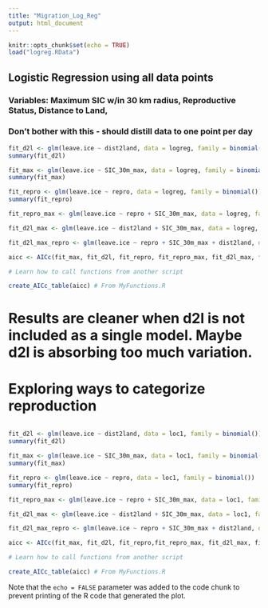 ```yaml
---
title: "Migration_Log_Reg"
output: html_document
---
```


```r
knitr::opts_chunk$set(echo = TRUE)
load("logreg.RData")
```

## Logistic Regression using all data points
### Variables: Maximum SIC w/in 30 km radius, Reproductive Status, Distance to Land, 
### Don't bother with this - should distill data to one point per day

```r
fit_d2l <- glm(leave.ice ~ dist2land, data = logreg, family = binomial())
summary(fit_d2l)

fit_max <- glm(leave.ice ~ SIC_30m_max, data = logreg, family = binomial())
summary(fit_max)

fit_repro <- glm(leave.ice ~ repro, data = logreg, family = binomial())
summary(fit_repro)

fit_repro_max <- glm(leave.ice ~ repro + SIC_30m_max, data = logreg, family = binomial())

fit_d2l_max <- glm(leave.ice ~ dist2land + SIC_30m_max, data = logreg, family = binomial())

fit_d2l_max_repro <- glm(leave.ice ~ repro + SIC_30m_max + dist2land, data = logreg, family = binomial())

aicc <- AICc(fit_max, fit_d2l, fit_repro, fit_repro_max, fit_d2l_max, fit_d2l_max_repro)

# Learn how to call functions from another script

create_AICc_table(aicc) # From MyFunctions.R
```

# Results are cleaner when d2l is not included as a single model. Maybe d2l is absorbing too much variation. 

# Exploring ways to categorize reproduction

```r

```



```r
fit_d2l <- glm(leave.ice ~ dist2land, data = loc1, family = binomial())
summary(fit_d2l)

fit_max <- glm(leave.ice ~ SIC_30m_max, data = loc1, family = binomial())
summary(fit_max)

fit_repro <- glm(leave.ice ~ repro, data = loc1, family = binomial())
summary(fit_repro)

fit_repro_max <- glm(leave.ice ~ repro + SIC_30m_max, data = loc1, family = binomial())

fit_d2l_max <- glm(leave.ice ~ dist2land + SIC_30m_max, data = loc1, family = binomial())

fit_d2l_max_repro <- glm(leave.ice ~ repro + SIC_30m_max + dist2land, data = loc1, family = binomial())

aicc <- AICc(fit_max, fit_d2l, fit_repro,fit_repro_max, fit_d2l_max, fit_d2l_max_repro)

# Learn how to call functions from another script

create_AICc_table(aicc) # From MyFunctions.R
```

Note that the `echo = FALSE` parameter was added to the code chunk to prevent printing of the R code that generated the plot.
